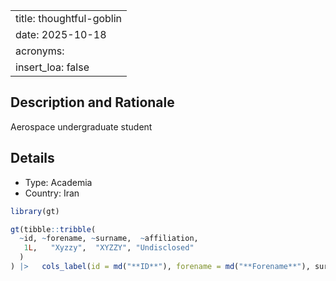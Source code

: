 
---
title: thoughtful-goblin
date: 2025-10-18
acronyms:
  insert_loa: false
---

## Description and Rationale

Aerospace undergraduate student

## Details

* Type: Academia
* Country: Iran

```r
library(gt)

gt(tibble::tribble(
  ~id, ~forename, ~surname,  ~affiliation,
   1L,   "Xyzzy",  "XYZZY", "Undisclosed"
  )
) |>   cols_label(id = md("**ID**"), forename = md("**Forename**"), surname ~ md("**Surname**"), affiliation ~ md("**Affiliation**"))
```
